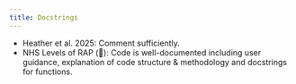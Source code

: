 ```yaml
---
title: Docstrings
---
```


:::{.guidelines}
* Heather et al. 2025: Comment sufficiently.
* NHS Levels of RAP (🥈): Code is well-documented including user guidance, explanation of code structure & methodology and docstrings for functions.
:::
